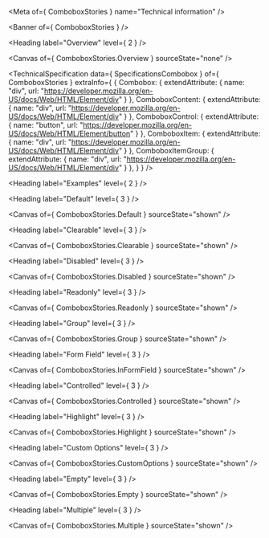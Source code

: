 
<Meta of={ ComboboxStories } name="Technical information" />

<Banner of={ ComboboxStories } />

<Heading label="Overview" level={ 2 } />

<Canvas of={ ComboboxStories.Overview } sourceState="none" />

<TechnicalSpecification
  data={ SpecificationsCombobox }
  of={ ComboboxStories }
  extraInfo={ {
    Combobox: {
      extendAttribute: {
        name: "div",
        url: "https://developer.mozilla.org/en-US/docs/Web/HTML/Element/div"
      }
    },
    ComboboxContent: {
      extendAttribute: {
        name: "div",
        url: "https://developer.mozilla.org/en-US/docs/Web/HTML/Element/div"
      }
    },
    ComboboxControl: {
      extendAttribute: {
        name: "button",
        url: "https://developer.mozilla.org/en-US/docs/Web/HTML/Element/button"
      }
    },
    ComboboxItem: {
      extendAttribute: {
        name: "div",
        url: "https://developer.mozilla.org/en-US/docs/Web/HTML/Element/div"
      }
    },
    ComboboxItemGroup: {
      extendAttribute: {
        name: "div",
        url: "https://developer.mozilla.org/en-US/docs/Web/HTML/Element/div"
      }
    },
  } } />

<Heading label="Examples" level={ 2 } />

<Heading label="Default" level={ 3 } />

<Canvas of={ ComboboxStories.Default } sourceState="shown" />

<Heading label="Clearable" level={ 3 } />

<Canvas of={ ComboboxStories.Clearable } sourceState="shown" />

<Heading label="Disabled" level={ 3 } />

<Canvas of={ ComboboxStories.Disabled } sourceState="shown" />

<Heading label="Readonly" level={ 3 } />

<Canvas of={ ComboboxStories.Readonly } sourceState="shown" />

<Heading label="Group" level={ 3 } />

<Canvas of={ ComboboxStories.Group } sourceState="shown" />

<Heading label="Form Field" level={ 3 } />

<Canvas of={ ComboboxStories.InFormField } sourceState="shown" />

<Heading label="Controlled" level={ 3 } />

<Canvas of={ ComboboxStories.Controlled } sourceState="shown" />

<Heading label="Highlight" level={ 3 } />

<Canvas of={ ComboboxStories.Highlight } sourceState="shown" />

<Heading label="Custom Options" level={ 3 } />

<Canvas of={ ComboboxStories.CustomOptions } sourceState="shown" />

<Heading label="Empty" level={ 3 } />

<Canvas of={ ComboboxStories.Empty } sourceState="shown" />

<Heading label="Multiple" level={ 3 } />

<Canvas of={ ComboboxStories.Multiple } sourceState="shown" />
